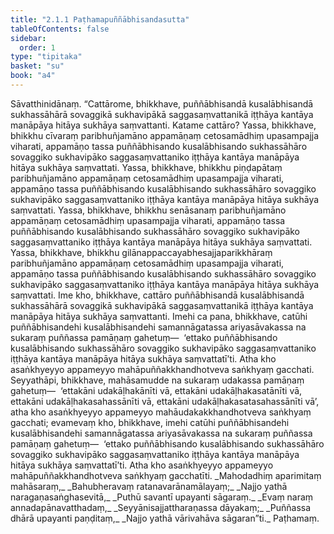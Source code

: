 ```yaml
---
title: "2.1.1 Paṭhamapuññābhisandasutta"
tableOfContents: false
sidebar:
  order: 1
type: "tipitaka"
basket: "su"
book: "a4"
---
```



<DynamicBreadcrumb />

<Division number="51" book="a4">

<Paragraph number="363" book="a4">
Sāvatthinidānaṃ. “Cattārome, bhikkhave, puññābhisandā kusalābhisandā sukhassāhārā sovaggikā sukhavipākā saggasaṃvattanikā iṭṭhāya kantāya manāpāya hitāya sukhāya saṃvattanti. Katame cattāro? Yassa, bhikkhave, bhikkhu cīvaraṃ paribhuñjamāno appamāṇaṃ cetosamādhiṃ upasampajja viharati, appamāṇo tassa puññābhisando kusalābhisando sukhassāhāro sovaggiko sukhavipāko saggasaṃvattaniko iṭṭhāya kantāya manāpāya hitāya sukhāya saṃvattati.
</Paragraph>

<Paragraph number="364" book="a4">
Yassa, bhikkhave, bhikkhu piṇḍapātaṃ paribhuñjamāno appamāṇaṃ cetosamādhiṃ upasampajja viharati, appamāṇo tassa puññābhisando kusalābhisando sukhassāhāro sovaggiko sukhavipāko saggasaṃvattaniko iṭṭhāya kantāya manāpāya hitāya sukhāya saṃvattati.
</Paragraph>

<Paragraph number="365" book="a4">
Yassa, bhikkhave, bhikkhu senāsanaṃ paribhuñjamāno appamāṇaṃ cetosamādhiṃ upasampajja viharati, appamāṇo tassa puññābhisando kusalābhisando sukhassāhāro sovaggiko sukhavipāko saggasaṃvattaniko iṭṭhāya kantāya manāpāya hitāya sukhāya saṃvattati.
</Paragraph>

<Paragraph number="366" book="a4">
Yassa, bhikkhave, bhikkhu gilānappaccayabhesajjaparikkhāraṃ paribhuñjamāno appamāṇaṃ cetosamādhiṃ upasampajja viharati, appamāṇo tassa puññābhisando kusalābhisando sukhassāhāro sovaggiko sukhavipāko saggasaṃvattaniko iṭṭhāya kantāya manāpāya hitāya sukhāya saṃvattati. Ime kho, bhikkhave, cattāro puññābhisandā kusalābhisandā sukhassāhārā sovaggikā sukhavipākā saggasaṃvattanikā iṭṭhāya kantāya manāpāya hitāya sukhāya saṃvattanti.
</Paragraph>

<Paragraph number="367" book="a4">
Imehi ca pana, bhikkhave, catūhi puññābhisandehi kusalābhisandehi samannāgatassa ariyasāvakassa na sukaraṃ puññassa pamāṇaṃ gahetuṃ—  ‘ettako puññābhisando kusalābhisando sukhassāhāro sovaggiko sukhavipāko saggasaṃvattaniko iṭṭhāya kantāya manāpāya hitāya sukhāya saṃvattatī’ti. Atha kho asaṅkhyeyyo appameyyo mahāpuññakkhandhotveva saṅkhyaṃ gacchati.
</Paragraph>

<Paragraph number="368" book="a4">
Seyyathāpi, bhikkhave, mahāsamudde na sukaraṃ udakassa pamāṇaṃ gahetuṃ—  ‘ettakāni udakāḷhakānīti vā, ettakāni udakāḷhakasatānīti vā, ettakāni udakāḷhakasahassānīti vā, ettakāni udakāḷhakasatasahassānīti vā’, atha kho asaṅkhyeyyo appameyyo mahāudakakkhandhotveva saṅkhyaṃ gacchati; evamevaṃ kho, bhikkhave, imehi catūhi puññābhisandehi kusalābhisandehi samannāgatassa ariyasāvakassa na sukaraṃ puññassa pamāṇaṃ gahetuṃ—  ‘ettako puññābhisando kusalābhisando sukhassāhāro sovaggiko sukhavipāko saggasaṃvattaniko iṭṭhāya kantāya manāpāya hitāya sukhāya saṃvattatī’ti. Atha kho asaṅkhyeyyo appameyyo mahāpuññakkhandhotveva saṅkhyaṃ gacchatīti.
</Paragraph>

<Paragraph number="369" type="verses" book="a4">
_Mahodadhiṃ aparimitaṃ mahāsaraṃ,_  
_Bahubheravaṃ ratanavarānamālayaṃ;_  
_Najjo yathā naragaṇasaṅghasevitā,_  
_Puthū savantī upayanti sāgaraṃ._  

</Paragraph>

<Paragraph number="370" type="verses" book="a4">
_Evaṃ naraṃ annadapānavatthadaṃ,_  
_Seyyānisajjattharaṇassa dāyakaṃ;_  
_Puññassa dhārā upayanti paṇḍitaṃ,_  
_Najjo yathā vārivahāva sāgaran”ti._  


</Paragraph>
</Division>

<Paragraph number="371" type="center" book="a4">
Paṭhamaṃ.
</Paragraph>